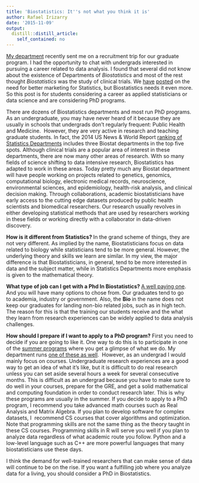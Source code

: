 ```yaml
---
title: 'Biostatistics: It''s not what you think it is'
author: Rafael Irizarry
date: '2015-11-09'
output:
  distill::distill_article:
    self_contained: no
---
```


[My department](http://www.hsph.harvard.edu/biostatistics) recently sent me on a recruitment trip for our graduate program. I had the opportunity to chat with undergrads interested in pursuing a career related to data analysis. I found that several did not know about the existence of Departments of _Biostatistics_ and most of the rest thought _Biostatistics_ was the study of clinical trials. We [have](http://simplystatistics.org/posts/2012-08-14-statistics-statisticians-need-better-marketing/) [posted](http://simplystatistics.org/posts/2011-11-02-we-need-better-marketing/) on the need for better marketing for Statistics, but Biostatistics needs it even more. So this post is for students considering a career as applied statisticians or data science and are considering PhD programs.

There are dozens of Biostatistics departments and most run PhD programs. As an undergraduate, you may have never heard of it because they are usually in schools that undergrads don't regularly frequent: Public Health and Medicine.  However, they are very active in research and teaching graduate students. In fact, the 2014 US News & World Report [ranking of Statistics Departments](http://US News and R) includes three Biostat departments in the top five spots. Although clinical trials are a popular area of interest in these departments, there are now many other areas of research. With so many fields of science shifting to data intensive research, Biostatistics has adapted to work in these areas. Today pretty much any Biostat department will have people working on projects related to genetics, genomics, computational biology, electronic medical records, neuroscience, environmental sciences, and epidemiology, health-risk analysis, and clinical decision making. Through collaborations, academic biostatisticians have early access to the cutting edge datasets produced by public health scientists and biomedical researchers. Our research usually revolves in either developing statistical methods that are used by researchers working in these fields or working directly with a collaborator in data-driven discovery.

**How is it different from Statistics? **In the grand scheme of things, they are not very different. As implied by the name, Biostatisticians focus on data related to biology while statisticians tend to be more general. However, the underlying theory and skills we learn are similar. In my view, the major difference is that Biostatisticians, in general, tend to be more interested in data and the subject matter, while in Statistics Departments more emphasis is given to the mathematical theory.

**What type of job can I get with a Phd In Biostatistics? **[A well paying one](http://fortune.com/2015/04/27/best-worst-graduate-degrees-jobs/). And you will have many options to chose from. Our graduates tend to go to academia, industry or government. Also, the **Bio **in the name does not keep our graduates for landing non-bio related jobs, such as in high tech. The reason for this is that the training our students receive and the what they learn from research experiences can be widely applied to data analysis challenges.

**How should I prepare if I want to apply to a PhD program?** First you need to decide if you are going to like it. One way to do this is to participate in one of the [summer programs](http://www.nhlbi.nih.gov/research/training/summer-institute-biostatistics-t15) where you get a glimpse of what we do. My department runs [one of these as well](http://www.hsph.harvard.edu/biostatistics/diversity/summer-program/).  However, as an undergrad I would mainly focus on courses. Undergraduate research experiences are a good way to get an idea of what it's like, but it is difficult to do real research unless you can set aside several hours a week for several consecutive months. This is difficult as an undergrad because you have to make sure to do well in your courses, prepare for the GRE, and get a solid mathematical and computing foundation in order to conduct research later. This is why these programs are usually in the summer. If you decide to apply to a PhD program, I recommend you take advanced math courses such as Real Analysis and Matrix Algebra. If you plan to develop software for complex datasets, I  recommend CS courses that cover algorithms and optimization. Note that programming skills are not the same thing as the theory taught in these CS courses. Programming skills in R will serve you well if you plan to analyze data regardless of what academic route you follow. Python and a low-level language such as C++ are more powerful languages that many biostatisticians use these days.

I think the demand for well-trained researchers that can make sense of data will continue to be on the rise. If you want a fulfilling job where you analyze data for a living, you should consider a PhD in Biostatistics.

